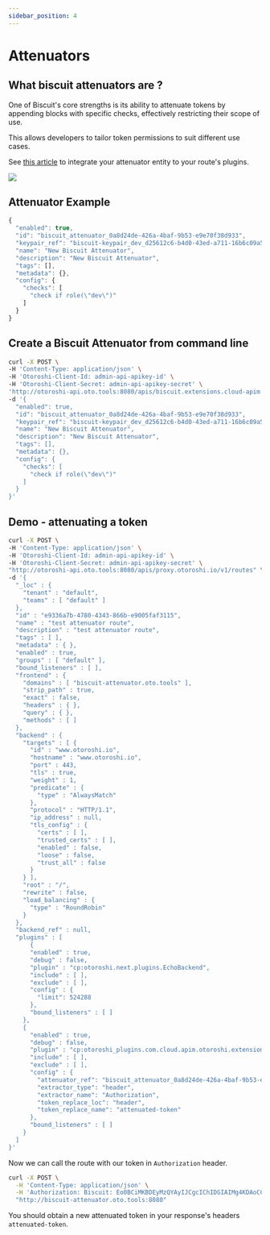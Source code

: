 ```yaml
---
sidebar_position: 4
---
```



# Attenuators

## What biscuit attenuators are ?

One of Biscuit's core strengths is its ability to attenuate tokens by appending blocks with specific checks, effectively restricting their scope of use. 

This allows developers to tailor token permissions to suit different use cases.

See [this article](/docs/plugins/attenuators) to integrate your attenuator entity to your route's plugins.

![](/screenshots/biscuit-attenuator-creation.png)

## Attenuator Example
```js
{
  "enabled": true,
  "id": "biscuit_attenuator_0a8d24de-426a-4baf-9b53-e9e70f38d933",
  "keypair_ref": "biscuit-keypair_dev_d25612c6-b4d0-43ed-a711-16b6c09a5155",
  "name": "New Biscuit Attenuator",
  "description": "New Biscuit Attenuator",
  "tags": [],
  "metadata": {},
  "config": {
    "checks": [
      "check if role(\"dev\")"
    ]
  }
}
```

## Create a Biscuit Attenuator from command line
```bash 
curl -X POST \
-H 'Content-Type: application/json' \
-H 'Otoroshi-Client-Id: admin-api-apikey-id' \
-H 'Otoroshi-Client-Secret: admin-api-apikey-secret' \
'http://otoroshi-api.oto.tools:8080/apis/biscuit.extensions.cloud-apim.com/v1/biscuit-attenuators' \
-d '{
  "enabled": true,
  "id": "biscuit_attenuator_0a8d24de-426a-4baf-9b53-e9e70f38d933",
  "keypair_ref": "biscuit-keypair_dev_d25612c6-b4d0-43ed-a711-16b6c09a5155",
  "name": "New Biscuit Attenuator",
  "description": "New Biscuit Attenuator",
  "tags": [],
  "metadata": {},
  "config": {
    "checks": [
      "check if role(\"dev\")"
    ]
  }
}'
```

## Demo - attenuating a token

```sh
curl -X POST \
-H 'Content-Type: application/json' \
-H 'Otoroshi-Client-Id: admin-api-apikey-id' \
-H 'Otoroshi-Client-Secret: admin-api-apikey-secret' \
"http://otoroshi-api.oto.tools:8080/apis/proxy.otoroshi.io/v1/routes" \
-d '{
  "_loc" : {
    "tenant" : "default",
    "teams" : [ "default" ]
  },
  "id" : "e9336a7b-4780-4343-866b-e9005faf3115",
  "name" : "test attenuator route",
  "description" : "test attenuator route",
  "tags" : [ ],
  "metadata" : { },
  "enabled" : true,
  "groups" : [ "default" ],
  "bound_listeners" : [ ],
  "frontend" : {
    "domains" : [ "biscuit-attenuator.oto.tools" ],
    "strip_path" : true,
    "exact" : false,
    "headers" : { },
    "query" : { },
    "methods" : [ ]
  },
  "backend" : {
    "targets" : [ {
      "id" : "www.otoroshi.io",
      "hostname" : "www.otoroshi.io",
      "port" : 443,
      "tls" : true,
      "weight" : 1,
      "predicate" : {
        "type" : "AlwaysMatch"
      },
      "protocol" : "HTTP/1.1",
      "ip_address" : null,
      "tls_config" : {
        "certs" : [ ],
        "trusted_certs" : [ ],
        "enabled" : false,
        "loose" : false,
        "trust_all" : false
      }
    } ],
    "root" : "/",
    "rewrite" : false,
    "load_balancing" : {
      "type" : "RoundRobin"
    }
  },
  "backend_ref" : null,
  "plugins" : [ 
      {
      "enabled" : true,
      "debug" : false,
      "plugin" : "cp:otoroshi.next.plugins.EchoBackend",
      "include" : [ ],
      "exclude" : [ ],
      "config" : {
        "limit": 524288
      },
      "bound_listeners" : [ ]
    },
    {
      "enabled" : true,
      "debug" : false,
      "plugin" : "cp:otoroshi_plugins.com.cloud.apim.otoroshi.extensions.biscuit.plugins.BiscuitTokenAttenuator",
      "include" : [ ],
      "exclude" : [ ],
      "config" : {
        "attenuator_ref": "biscuit_attenuator_0a8d24de-426a-4baf-9b53-e9e70f38d933",
        "extractor_type": "header",
        "extractor_name": "Authorization",
        "token_replace_loc": "header",
        "token_replace_name": "attenuated-token"
      },
      "bound_listeners" : [ ]
    } 
  ]
}'
```

Now we can call the route with our token in `Authorization` header.

```sh
curl -X POST \
  -H 'Content-Type: application/json' \
  -H 'Authorization: Biscuit: Eo0BCiMKBDEyMzQYAyIJCgcIChIDGIAIMg4KDAoCCBsSBggDEgIYABIkCAASIPCKFpXk1RhZiJoXZ0BHvsic65rH5MDSWZJt-8Rn1_XBGkDGK2CcUBcIdt7p3XmDCAEvYrFpB8w6nVPYz9vYFLUQ8M1wTSNaoP7M1UdD5S6AkA0ZJAaVkWsUHdcOgwNpiPwMIiIKIMHFnoE_nPPkAxIDCZ102kwX3z3SoXHp2xQCKik_38Fd' \
  "http://biscuit-attenuator.oto.tools:8080"
```

You should obtain a new attenuated token in your response's headers `attenuated-token`.